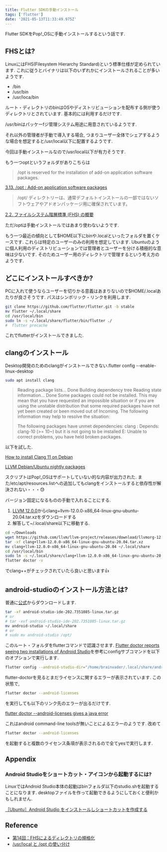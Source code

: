 ```yaml
---
title: Flutter SDKの手動インストール
tags: ['flutter']
date: '2021-05-13T11:33:49.975Z'
---
```


Flutter SDKをPop!_OSに手動インストールするという話です.
<!--sep -->


## FHSとは?

LinuxにはFHS(Filesystem Hierarchy Standard)という標準仕様が定められています. これに従うとバイナリは以下のいずれかにインストールされることが多いようです.

- /bin
- /usr/bin
- /usr/loca/bin

ルート・ディレクトリのbinはOSやディストリビューションを配布する側が使うディレクトリとされています. 基本的には利用するだけです.

/usr/binはパッケーfジ管理システム用途に用意されているようです.

それ以外の管理者が手動で導入する場合, つまりユーザー全体でシェアするような場合を想定すると/usr/local以下に配置するようです.

今回は手動インストールなので/usr/local以下が有力そうです.

もう一つoptというフォルダがありこちらは

> /opt is reserved for the installation of add-on application software packages.

[3.13. /opt : Add-on application software packages](https://refspecs.linuxfoundation.org/FHS_3.0/fhs/ch03s13.html)

> /opt/ ディレクトリーは、通常デフォルトインストールの一部ではないソフトウェアやアドオンパッケージ用に確保されています。

[2.2. ファイルシステム階層標準 (FHS) の概要](https://access.redhat.com/documentation/ja-jp/red_hat_enterprise_linux/6/html/storage_administration_guide/s1-filesystem-fhs)

ただ/optは手動インストールではあまり使わないようです.

もう一つ最近の傾向として$HOME以下にbinや.localといったフォルダを置くケースです. これらは特定のユーザーのみの利用を想定しています. Ubuntuのように個人利用のディストリビューションでは管理者とユーザーを分ける積極的な意味は少ないです. そのためユーザー用のディレクトリで管理するという考え方のようです.

## どこにインストールすべきか?

PCに入れて使うならユーザーを切りかる意義はあまりないので$HOME/.localあたりが良さそうです. パスはシンボリック・リンクを利用します.

```bash
git clone https://github.com/flutter/flutter.git -b stable
mv flutter ~/.local/share
cd /usr/local/bin
sudo ln -s ~/.local/share/flutter/bin/flutter ./
#  flutter precache
```

これでflutterがインストールできました.

## clangのインストール

Desktop開発のためのclangがインストールできない.flutter config --enable-linux-desktop

```bash
sudo apt install clang
```

> Reading package lists... Done
> Building dependency tree
> Reading state information... Done
> Some packages could not be installed. This may mean that you have
> requested an impossible situation or if you are using the unstable
> distribution that some required packages have not yet been created
> or been moved out of Incoming.
> The following information may help to resolve the situation:
> 
> The following packages have unmet dependencies:
 clang : Depends: clang-10 (>= 10~) but it is not going to be installed
> E: Unable to correct problems, you have held broken packages.

以下を試した.

[How to install Clang 11 on Debian](https://stackoverflow.com/questions/66223241/how-to-install-clang-11-on-debian)

[LLVM Debian/Ubuntu nightly packages](https://apt.llvm.org/)

スクリプトはPop!_OSはサポートしていない的な内容が出力された. また/etc/apt/resources.listへの追加してもclangをインストールすると依存性が解決されない・・・😓

バージョン固定になるものの手動で入れることにする.

1. [LLVM 12.0.0](https://github.com/llvm/llvm-project/releases/tag/llvmorg-12.0.0)からclang+llvm-12.0.0-x86_64-linux-gnu-ubuntu-20.04.tar.xzをダウンロードする
2. 解答して~/.local/share以下に移動する.

```bash
cd ~/Downloads
wget https://github.com/llvm/llvm-project/releases/download/llvmorg-12.0.0/clang+llvm-12.0.0-x86_64-linux-gnu-ubuntu-20.04.tar.xz
tar -xf clang+llvm-12.0.0-x86_64-linux-gnu-ubuntu-20.04.tar.xz
mv clang+llvm-12.0.0-x86_64-linux-gnu-ubuntu-20.04 ~/.local/share
cd /usr/local/bin
sudo ln -s ~/.local/share/clang+llvm-12.0.0-x86_64-linux-gnu-ubuntu-20.04/bin/clang++ clang++
flutter doctor -v
```

でclang++がチェックされていたら良いと思います👍

## android-studioのインストール方法とは?

普通に[公式](https://developer.android.com/studio?gclid=CjwKCAjwy42FBhB2EiwAJY0yQiZyAoJ33Yz58IfHZ8MtDIIhHJkNWjuK83a25Uu0joY3ZtKt_ZVrEhoC22cQAvD_BwE&gclsrc=aw.ds)からダウンロードします.

```bash
tar -xf android-studio-ide-202.7351085-linux.tar.gz
# or 
# tar -xvf android-studio-ide-202.7351085-linux.tar.gz
mv android-studio ~/.local/share
# or
# sudo mv android-studio /opt/
```

このルート・フォルダをflutterコマンドで認識させます. 
[Flutter doctor reports seeing two installations of Android Studio](https://stackoverflow.com/questions/53566547/flutter-doctor-reports-seeing-two-installations-of-android-studio)を参考にconfigサブコマンドを以下のオプションで実行します.

```bash
flutter config --android-studio-dir="/home/brainvader/.local/share/android-studio
```

flutter-doctorを見るとまだライセンスに関するエラーが表示されています. この状態で,

```bash
flutter doctor --android-licenses
```

を実行しても以下のリンク先のエラーが出るだけです.

[flutter doctor --android-licenses gives a java error](https://stackoverflow.com/questions/61993738/flutter-doctor-android-licenses-gives-a-java-error/66363044)

これはandroid command-line toolsが無いことによるエラーのようです. 改めて

```bash
flutter doctor --android-licenses
```

を起動すると複数のライセンス条項が表示されるので全てyesで実行します.

## Appendix

### Android Studioをショートカット・アイコンから起動するには?

LinuxではAndroid Studio本体の起動はbinフォルダ以下のstudio.shを起動することになります. desktopファイルを作って起動できるようにしておくと便利かもしれません.

[［Ubuntu］Android Studio をインストールしショートカットを作成する](https://qiita.com/kaleidot725/items/dc1eccc9064ab6b8cd4a)

## Reference

- [第14回：FHSによるディレクトリの規格化](https://www.itmedia.co.jp/help/howto/linux/0007master/14/04.html)
- [/usr/local と /opt の使い分け](https://qiita.com/akiakishitai/items/69bb68f4f6fbd6a88016)